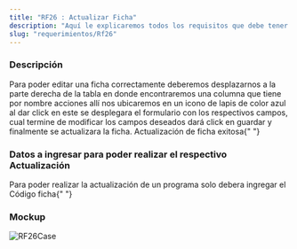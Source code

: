 ```yaml
---
title: "RF26 : Actualizar Ficha"
description: "Aquí le explicaremos todos los requisitos que debe tener para poder usar nuestro software."
slug: "requerimientos/Rf26"
---
```



<h3>Descripción</h3>
Para poder editar una ficha correctamente deberemos desplazarnos a la parte derecha
de la tabla en donde encontraremos una columna que tiene por nombre acciones allí
nos ubicaremos en un icono de lapis de color azul al dar click en este se desplegara
el formulario con los respectivos campos, cual termine de modificar los campos deseados
dará click en guardar y finalmente se actualizara la ficha. Actualización de ficha
exitosa{" "}

<h3>Datos a ingresar para poder realizar el respectivo Actualización</h3>
Para poder realizar la actualización de un programa solo debera ingregar el Código
ficha{" "}

<h3>Mockup</h3>
<Image src={RF26Case} alt="RF26Case" width={3148} height={2270} />
